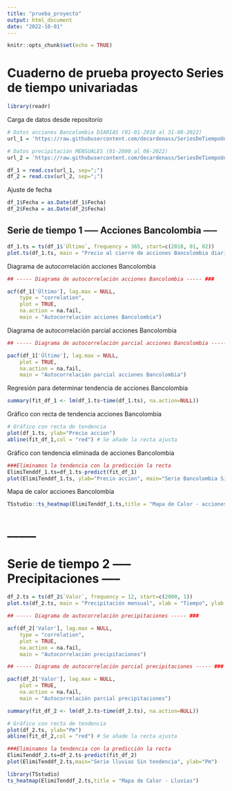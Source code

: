 ```yaml
---
title: "prueba_proyecto"
output: html_document
date: "2022-10-01"
---
```


```r
knitr::opts_chunk$set(echo = TRUE)
```

# Cuaderno de prueba proyecto Series de tiempo univariadas

```r
library(readr)
```

Carga de datos desde repositorio
```r
# Datos acciones Bancolombia DIARIAS (01-01-2018 al 31-08-2022)
url_1 = 'https://raw.githubusercontent.com/decardenass/SeriesDeTiempoUnivariadas2022_2/main/Proyecto/Datos/Datos%20hist%C3%B3ricos%20BIC%20diaria_3.csv'

# Datos precipitación MENSUALES (01-2000 al 08-2022)
url_2 = 'https://raw.githubusercontent.com/decardenass/SeriesDeTiempoUnivariadas2022_2/main/Proyecto/Datos/Datos%20precipitaci%C3%B3n%20mensual.csv'

df_1 = read.csv(url_1, sep=";")
df_2 = read.csv(url_2, sep=";")
```

Ajuste de fecha
```r
df_1$Fecha = as.Date(df_1$Fecha)
df_2$Fecha = as.Date(df_2$Fecha)
```

## Serie de tiempo 1 ----- Acciones Bancolombia -----
```r
df_1.ts = ts(df_1$`Último`, frequency = 365, start=c(2018, 01, 02))
plot.ts(df_1.ts, main = "Precio al cierre de acciones Bancolombia diario", xlab = "Tiempo", ylab = "Precio")
```

Diagrama de autocorrelación acciones Bancolombia
```r
## ----- Diagrama de autocorrelación acciones Bancolombia ----- ###

acf(df_1['Último'], lag.max = NULL,
    type = "correlation",
    plot = TRUE,
    na.action = na.fail,
    main = "Autocorrelación acciones Bancolombia")
```

Diagrama de autocorrelación parcial acciones Bancolombia
```r
## ----- Diagrama de autocorrelación parcial acciones Bancolombia ----- ###

pacf(df_1['Último'], lag.max = NULL,
    plot = TRUE,
    na.action = na.fail,
    main = "Autocorrelación parcial acciones Bancolombia")
```

Regresión para determinar tendencia de acciones Bancolombia
```r
summary(fit_df_1 <- lm(df_1.ts~time(df_1.ts), na.action=NULL))
```

Gráfico con recta de tendencia acciones Bancolombia
```r
# Gráfico con recta de tendencia
plot(df_1.ts, ylab="Precio accion") 
abline(fit_df_1,col = "red") # Se añade la recta ajusta
```

Gráfico con tendencia eliminada de acciones Bancolombia
```r
###Eliminamos la tendencia con la predicción la recta
ElimiTenddf_1.ts=df_1.ts-predict(fit_df_1)
plot(ElimiTenddf_1.ts, ylab="Precio accion", main="Serie Bancolombia Sin tendencia")
```

Mapa de calor acciones Bancolombia
```r
TSstudio::ts_heatmap(ElimiTenddf_1.ts,title = "Mapa de Calor - acciones Bancolombia")
```

# _____
# Serie de tiempo 2 ----- Precipitaciones -----
```r
df_2.ts = ts(df_2$`Valor`, frequency = 12, start=c(2000, 1))
plot.ts(df_2.ts, main = "Precipitación mensual", xlab = "Tiempo", ylab = "Pm")
```


```r
## ----- Diagrama de autocorrelación precipitaciones ----- ###

acf(df_2['Valor'], lag.max = NULL,
    type = "correlation",
    plot = TRUE,
    na.action = na.fail,
    main = "Autocorrelación precipitaciones")
```


```r
## ----- Diagrama de autocorrelación parcial precipitaciones ----- ###

pacf(df_2['Valor'], lag.max = NULL,
    plot = TRUE,
    na.action = na.fail,
    main = "Autocorrelación parcial precipitaciones")
```


```r
summary(fit_df_2 <- lm(df_2.ts~time(df_2.ts), na.action=NULL))
```


```r
# Gráfico con recta de tendencia
plot(df_2.ts, ylab="Pm") 
abline(fit_df_2,col = "red") # Se añade la recta ajusta
```


```r
###Eliminamos la tendencia con la predicción la recta
ElimiTenddf_2.ts=df_2.ts-predict(fit_df_2)
plot(ElimiTenddf_2.ts,main="Serie lluvias Sin tendencia", ylab="Pm")
```


```r
library(TSstudio)
ts_heatmap(ElimiTenddf_2.ts,title = "Mapa de Calor - Lluvias")
```









